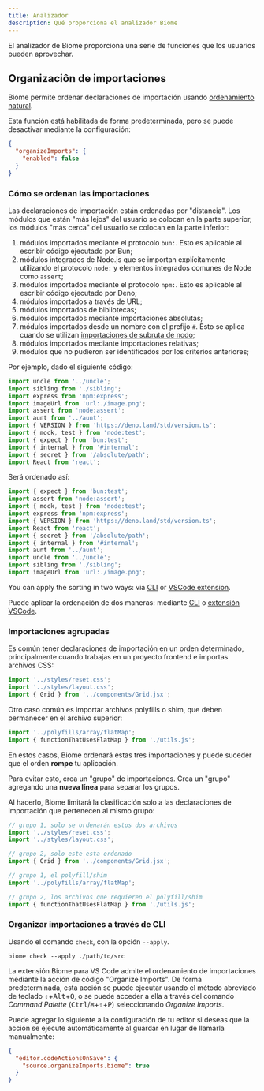 ```yaml
---
title: Analizador
description: Qué proporciona el analizador Biome
---
```


El analizador de Biome proporciona una serie de funciones que los usuarios pueden aprovechar.

## Organizaciôn de importaciones

Biome permite ordenar declaraciones de importación usando [ordenamiento natural](https://en.wikipedia.org/wiki/Natural_sort_order).

Esta función está habilitada de forma predeterminada, pero se puede desactivar mediante la configuración:

```json title="biome.json"
{
  "organizeImports": {
    "enabled": false
  }
}
```

### Cómo se ordenan las importaciones

Las declaraciones de importación están ordenadas por "distancia". Los módulos que están "más lejos" del usuario se colocan en la parte superior, los módulos "más cerca" del usuario se colocan en la parte inferior:

1. módulos importados mediante el protocolo `bun:`. Esto es aplicable al escribir código ejecutado por Bun;
2. módulos integrados de Node.js que se importan explícitamente utilizando el protocolo `node:` y elementos integrados comunes de Node como `assert`;
3. módulos importados mediante el protocolo `npm:`. Esto es aplicable al escribir código ejecutado por Deno;
4. módulos importados a través de URL;
5. módulos importados de bibliotecas;
6. módulos importados mediante importaciones absolutas;
7. módulos importados desde un nombre con el prefijo `#`. Esto se aplica cuando se utilizan [importaciones de subruta de nodo](https://nodejs.org/api/packages.html#subpath-imports);
8. módulos importados mediante importaciones relativas;
9. módulos que no pudieron ser identificados por los criterios anteriores;

Por ejemplo, dado el siguiente código:

```ts title="example.ts"
import uncle from '../uncle';
import sibling from './sibling';
import express from 'npm:express';
import imageUrl from 'url:./image.png';
import assert from 'node:assert';
import aunt from '../aunt';
import { VERSION } from 'https://deno.land/std/version.ts';
import { mock, test } from 'node:test';
import { expect } from 'bun:test';
import { internal } from '#internal';
import { secret } from '/absolute/path';
import React from 'react';
```

Será ordenado así:

```ts title="example.ts"
import { expect } from 'bun:test';
import assert from 'node:assert';
import { mock, test } from 'node:test';
import express from 'npm:express';
import { VERSION } from 'https://deno.land/std/version.ts';
import React from 'react';
import { secret } from '/absolute/path';
import { internal } from '#internal';
import aunt from '../aunt';
import uncle from '../uncle';
import sibling from './sibling';
import imageUrl from 'url:./image.png';
```

You can apply the sorting in two ways: via [CLI](#import-sorting-via-cli) or [VSCode extension](#import-sorting-via-vscode-extension).

Puede aplicar la ordenación de dos maneras: mediante [CLI](#import-sorting-via-cli) o [extensión VSCode](#import-sorting-via-vscode-extension).

### Importaciones agrupadas

Es común tener declaraciones de importación en un orden determinado, principalmente cuando trabajas en un proyecto frontend e importas archivos CSS:

```js title="example.js"
import '../styles/reset.css';
import '../styles/layout.css';
import { Grid } from '../components/Grid.jsx';
```

Otro caso común es importar archivos polyfills o shim, que deben permanecer en el archivo superior:

```js title="example.js"
import '../polyfills/array/flatMap';
import { functionThatUsesFlatMap } from './utils.js';
```

En estos casos, Biome ordenará estas tres importaciones y puede suceder que el orden **rompe** tu aplicación.

Para evitar esto, crea un "grupo" de importaciones. Crea un "grupo" agregando una **nueva línea** para separar los grupos.

Al hacerlo, Biome limitará la clasificación solo a las declaraciones de importación que pertenecen al mismo grupo:

```js title="example.js"
// grupo 1, solo se ordenarán estos dos archivos
import '../styles/reset.css';
import '../styles/layout.css';

// grupo 2, solo este esta ordenado
import { Grid } from '../components/Grid.jsx';
```

```js title="example.js"
// grupo 1, el polyfill/shim
import '../polyfills/array/flatMap';

// grupo 2, los archivos que requieren el polyfill/shim
import { functionThatUsesFlatMap } from './utils.js';
```

### Organizar importaciones a través de CLI

Usando el comando `check`, con la opción `--apply`.

```shell
biome check --apply ./path/to/src
```

La extensión Biome para VS Code admite el ordenamiento de importaciones mediante la acción de código "Organize Imports".
De forma predeterminada, esta acción se puede ejecutar usando el método abreviado de teclado <kbd title="Shift">⇧</kbd>+<kbd>Alt</kbd>+<kbd>O</kbd>, o se puede acceder a ella a través del comando _Command Palette_ (<kbd>Ctrl</kbd>/<kbd title="Cmd">⌘</kbd>+<kbd title="Shift">⇧</kbd>+<kbd>P</kbd>) seleccionando _Organize Imports_.

Puede agregar lo siguiente a la configuración de tu editor si deseas que la acción se ejecute automáticamente al guardar en lugar de llamarla manualmente:

```json title="settings.json"
{
  "editor.codeActionsOnSave": {
    "source.organizeImports.biome": true
  }
}
```
